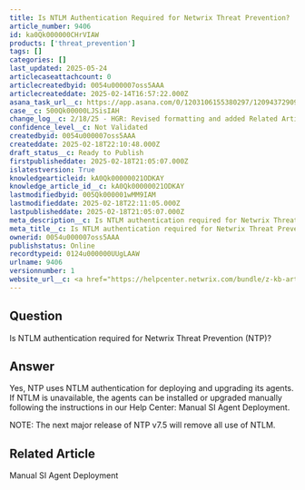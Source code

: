```yaml
---
title: Is NTLM Authentication Required for Netwrix Threat Prevention?
article_number: 9406
id: ka0Qk000000CHrVIAW
products: ['threat_prevention']
tags: []
categories: []
last_updated: 2025-05-24
articlecaseattachcount: 0
articlecreatedbyid: 0054u000007oss5AAA
articlecreateddate: 2025-02-14T16:57:22.000Z
asana_task_url__c: https://app.asana.com/0/1203106155380297/1209437290943531
case__c: 500Qk00000LJSisIAH
change_log__c: 2/18/25 - HGR: Revised formatting and added Related Article section
confidence_level__c: Not Validated
createdbyid: 0054u000007oss5AAA
createddate: 2025-02-18T22:10:48.000Z
draft_status__c: Ready to Publish
firstpublisheddate: 2025-02-18T21:05:07.000Z
islatestversion: True
knowledgearticleid: kA0Qk00000021ODKAY
knowledge_article_id__c: kA0Qk00000021ODKAY
lastmodifiedbyid: 005Qk000001wMM9IAM
lastmodifieddate: 2025-02-18T22:11:05.000Z
lastpublisheddate: 2025-02-18T21:05:07.000Z
meta_description__c: Is NTLM authentication required for Netwrix Threat Prevention?
meta_title__c: Is NTLM authentication required for Netwrix Threat Prevention
ownerid: 0054u000007oss5AAA
publishstatus: Online
recordtypeid: 0124u000000UUgLAAW
urlname: 9406
versionnumber: 1
website_url__c: <a href="https://helpcenter.netwrix.com/bundle/z-kb-articles-salesforce/page/kA0Qk00000021ODKAY.html" target="_blank">Open in a new window</a>
---
```


## Question

Is NTLM authentication required for Netwrix Threat Prevention (NTP)?

## Answer

Yes, NTP uses NTLM authentication for deploying and upgrading its agents. If NTLM is unavailable, the agents can be installed or upgraded manually following the instructions in our Help Center: Manual SI Agent Deployment.

NOTE: The next major release of NTP v7.5 will remove all use of NTLM.

## Related Article

Manual SI Agent Deployment